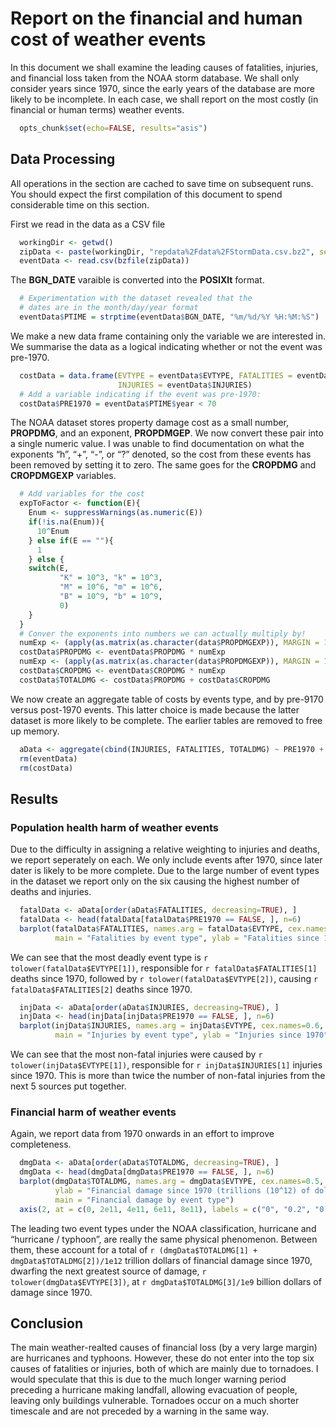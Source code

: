 Report on the financial and human cost of weather events
========================================================

In this document we shall examine the leading causes of fatalities, injuries, and financial loss taken from the NOAA storm database.
We shall only consider years since 1970, since the early years of the database are more likely to be incomplete.
In each case, we shall report on the most costly (in financial or human terms) weather events.

```r
  opts_chunk$set(echo=FALSE, results="asis")
```
## Data Processing

All operations in the section are cached to save time on subsequent runs.
You should expect the first compilation of this document to spend considerable time on this section.

First we read in the data as a CSV file
```r
  workingDir <- getwd() 
  zipData <- paste(workingDir, "repdata%2Fdata%2FStormData.csv.bz2", sep="/")
  eventData <- read.csv(bzfile(zipData))
```

The **BGN_DATE** varaible is converted into the **POSIXlt** format.
```r
  # Experimentation with the dataset revealed that the
  # dates are in the month/day/year format
  eventData$PTIME = strptime(eventData$BGN_DATE, "%m/%d/%Y %H:%M:%S")
```

We make a new data frame containing only the variable we are interested in.
We summarise the data as a logical indicating whether or not the event was pre-1970.
```r
  costData = data.frame(EVTYPE = eventData$EVTYPE, FATALITIES = eventData$FATALITIES,
                        INJURIES = eventData$INJURIES)
  # Add a variable indicating if the event was pre-1970:
  costData$PRE1970 = eventData$PTIME$year < 70
```

The NOAA dataset stores property damage cost as a small number, **PROPDMG**, and an exponent, **PROPDMGEP**.
We now convert these pair into a single numeric value.
I was unable to find documentation on what the exponents "h", "+", "-", or "?" denoted, so the cost from these events has been removed by setting it to zero. 
The same goes for the **CROPDMG** and **CROPDMGEXP** variables.
```r
  # Add variables for the cost
  expToFactor <- function(E){
    Enum <- suppressWarnings(as.numeric(E))
    if(!is.na(Enum)){
      10^Enum
    } else if(E == ""){
      1
    } else {
    switch(E,
           "K" = 10^3, "k" = 10^3,
           "M" = 10^6, "m" = 10^6,
           "B" = 10^9, "b" = 10^9,
           0)
    }
  }
  # Conver the exponents into numbers we can actually multiply by!
  numExp <- (apply(as.matrix(as.character(data$PROPDMGEXP)), MARGIN = 1 , FUN = expToFactor))
  costData$PROPDMG <- eventData$PROPDMG * numExp
  numExp <- (apply(as.matrix(as.character(data$PROPDMGEXP)), MARGIN = 1 , FUN = expToFactor))
  costData$CROPDMG <- eventData$CROPDMG * numExp
  costData$TOTALDMG <- costData$PROPDMG + costData$CROPDMG
```

We now create an aggregate table of costs by events type, and by pre-9170 versus post-1970 events.
This latter choice is made because the latter dataset is more likely to be complete.
The earlier tables are removed to free up memory.

```r
  aData <- aggregate(cbind(INJURIES, FATALITIES, TOTALDMG) ~ PRE1970 + EVTYPE, data = costData, FUN = sum)
  rm(eventData)
  rm(costData)
```

## Results

### Population health harm of weather events

Due to the difficulty in assigning a relative weighting to injuries and deaths, we report seperately on each.
We only include events after 1970, since later dater is likely to be more complete.
Due to the large number of event types in the dataset we report only on the six causing the highest number of deaths and injuries.

```r
  fatalData <- aData[order(aData$FATALITIES, decreasing=TRUE), ]
  fatalData <- head(fatalData[fatalData$PRE1970 == FALSE, ], n=6)
  barplot(fatalData$FATALITIES, names.arg = fatalData$EVTYPE, cex.names=0.6,
          main = "Fatalities by event type", ylab = "Fatalities since 1970")
```

We can see that the most deadly event type is `r tolower(fatalData$EVTYPE[1])`, responsible for `r fatalData$FATALITIES[1]` deaths since 1970, followed by `r tolower(fatalData$EVTYPE[2])`, causing `r fatalData$FATALITIES[2]` deaths since 1970.


```r
  injData <- aData[order(aData$INJURIES, decreasing=TRUE), ]
  injData <- head(injData[injData$PRE1970 == FALSE, ], n=6)
  barplot(injData$INJURIES, names.arg = injData$EVTYPE, cex.names=0.6,
          main = "Injuries by event type", ylab = "Injuries since 1970")
```

We can see that the most non-fatal injuries were caused by `r tolower(injData$EVTYPE[1])`, responsible for `r injData$INJURIES[1]` injuries since 1970.
This is more than twice the number of non-fatal injuries from the next 5 sources put together.

### Financial harm of weather events

Again, we report data from 1970 onwards in an effort to improve completeness.

```r
  dmgData <- aData[order(aData$TOTALDMG, decreasing=TRUE), ]
  dmgData <- head(dmgData[dmgData$PRE1970 == FALSE, ], n=6)
  barplot(dmgData$TOTALDMG, names.arg = dmgData$EVTYPE, cex.names=0.5, axes=F,
          ylab = "Financial damage since 1970 (trillions (10^12) of dollars)",
          main = "Financial damage by event type")
  axis(2, at = c(0, 2e11, 4e11, 6e11, 8e11), labels = c("0", "0.2", "0.4", "0.6", "0.8"))
```

The leading two event types under the NOAA classification, hurricane and "hurricane / typhoon", are really the same physical phenomenon.
Between them, these account for a total of `r (dmgData$TOTALDMG[1] + dmgData$TOTALDMG[2])/1e12` trillion dollars of financial damage since 1970, dwarfing the next greatest source of damage, `r tolower(dmgData$EVTYPE[3])`, at `r dmgData$TOTALDMG[3]/1e9` billion dollars of damage since 1970.

## Conclusion

The main weather-realted causes of financial loss (by a very large margin) are hurricanes and typhoons.
However, these do not enter into the top six causes of fatalities or injuries, both of which are mainly due to tornadoes.
I would speculate that this is due to the much longer warning period preceding a hurricane making landfall, allowing evacuation of people, leaving only buildings vulnerable.
Tornadoes occur on a much shorter timescale and are not preceded by a warning in the same way.
